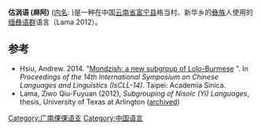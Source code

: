 {{Infobox language
|name=估涡语
|nativename=麻阿
|states=[[中国|中国]]
|ethnicity=[[彝族|彝族]]
|speakers=?
|date=
|ref=
|familycolor=汉藏语系
|fam2=[[缅彝语群|缅彝语群]]
|fam3=[[广南倮倮语支|广南倮倮语支]]
|script=
|iso3=none
|glotto=none
}}

'''估涡语 (麻阿)''' ([[内名与外名|内名]]: ''{{IPA|ma33 ŋa33}}'')是一种在中国[[云南省|云南省]][[富宁县|富宁县]]格当村、新华乡的[[彝族|彝族]]人使用的[[缅彝语群|缅彝语群]]语言（Lama 2012）。

==参考==
{{reflist}}
*Hsiu, Andrew. 2014. "[http://iscll-14.ling.sinica.edu.tw/files-pdf/Papers/Session2/Hsiu.pdf Mondzish: a new subgroup of Lolo-Burmese] {{Wayback|url=http://iscll-14.ling.sinica.edu.tw/files-pdf/Papers/Session2/Hsiu.pdf |date=20160303231541 }}". In ''Proceedings of the 14th International Symposium on Chinese Languages and Linguistics (IsCLL-14)''. Taipei: Academia Sinica.
*Lama, Ziwo Qiu-Fuyuan (2012), ''Subgrouping of Nisoic (Yi) Languages'', thesis, University of Texas at Arlington ([https://www.webcitation.org/6AdB9D07H?url=https://dspace.uta.edu/bitstream/handle/10106/11161/Lama_uta_2502D_11591.pdf archived])

{{中国语言}}
{{汉藏语系}}
{{Lolo-Burmese languages}}

[[Category:广南倮倮语支|Category:广南倮倮语支]]
[[Category:中国语言|Category:中国语言]]
{{SinoTibetan-lang-stub}}